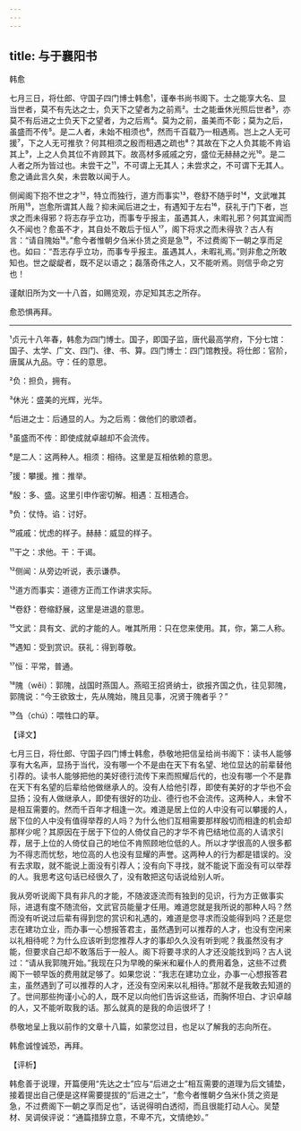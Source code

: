 ```yaml
---
---
---
```

title: 与于襄阳书
---




韩愈

七月三日，将仕郎、守国子四门博士韩愈¹，谨奉书尚书阁下。士之能享大名、显当世者，莫不有先达之士，负天下之望者为之前焉²。士之能垂休光照后世者³，亦莫不有后进之士负天下之望者，为之后焉⁴。莫为之前，虽美而不彰；莫为之后，虽盛而不传⁵。是二人者，未始不相须也⁶，然而千百载乃一相遇焉。岂上之人无可援⁷，下之人无可推欤？何其相须之殷而相遇之疏也⁸？其故在下之人负其能不肯谄其上⁹，上之人负其位不肯顾其下。故高材多戚戚之穷，盛位无赫赫之光¹⁰。是二人者之所为皆过也。未尝干之¹¹，不可谓上无其人；未尝求之，不可谓下无其人。愈之诵此言久矣，未尝敢以闻于人。

侧闻阁下抱不世之才¹²，特立而独行，道方而事实¹³，卷舒不随乎时¹⁴，文武唯其所用¹⁵，岂愈所谓其人哉？抑未闻后进之士，有遇知于左右¹⁶，获礼于门下者，岂求之而未得邪？将志存乎立功，而事专乎报主，虽遇其人，未暇礼邪？何其宜闻而久不闻也？愈虽不才，其自处不敢后于恒人¹⁷，阁下将求之而未得欤？古人有言：“请自隗始¹⁸。”愈今者惟朝夕刍米仆赁之资是急¹⁹，不过费阁下一朝之享而足也。如曰：“吾志存乎立功，而事专乎报主。虽遇其人，未暇礼焉。”则非愈之所敢知也。世之龊龊者，既不足以语之；磊落奇伟之人，又不能听焉。则信乎命之穷也！

谨献旧所为文一十八首，如赐览观，亦足知其志之所存。

愈恐惧再拜。



***



¹贞元十八年春，韩愈为四门博士。国子，即国子监，唐代最高学府，下分七馆：国子、太学、广文、四门、律、书、算。四门博士：四门馆教授。将仕郎：官阶，唐属从九品。守：任的意思。

²负：担负，拥有。

³休光：盛美的光辉，光华。

⁴后进之士：后通显的人。为之后焉：做他们的歌颂者。

⁵虽盛而不传：即使成就卓越却不会流传。

⁶是二人：这两种人。相须：相待。这里是互相依赖的意思。

⁷援：攀援。推：推举。

⁸殷：多、盛。这里引申作密切解。相遇：互相遇合。

⁹负：仗恃。谄：讨好。

¹⁰戚戚：忧虑的样子。赫赫：威显的样子。

¹¹干之：求他。干：干谒。

¹²侧闻：从旁边听说，表示谦恭。

¹³道方而事实：道德方正而工作讲求实际。

¹⁴卷舒：卷缩舒展，这里是进退的意思。

¹⁵文武：具有文、武的才能的人。唯其所用：只在您来使用。其，你，第二人称。

¹⁶遇知：受到赏识。获礼：得到尊敬。

¹⁷恒：平常，普通。

¹⁸隗（wěi）：郭隗，战国时燕国人。燕昭王招贤纳士，欲报齐国之仇，往见郭隗，郭隗说：“今王欲致士，先从隗始，隗且见事，况贤于隗者乎？”

¹⁹刍（chú）：喂牲口的草。

【译文】

七月三日，将仕郎、守国子四门博士韩愈，恭敬地把信呈给尚书阁下：读书人能够享有大名声，显扬于当代，没有哪一个不是由在天下有名望、地位显达的前辈替他引荐的。读书人能够把他的美好德行流传下来而照耀后代的，也没有哪一个不是靠在天下有名望的后辈给他做继承人的。没有人给他引荐，即使有美好的才华也不会显扬；没有人做继承人，即使有很好的功业、德行也不会流传。这两种人，未曾不是相互需要的。然而千百年才相逢一次。难道是居上位的人中没有可以攀援的人，居下位的人中没有值得举荐的人吗？为什么他们互相需要那样殷切而相逢的机会却那样少呢？其原因在于居于下位的人倚仗自己的才华不肯巴结地位高的人请求引荐，居于上位的人倚仗自己的地位不肯照顾地位低的人。所以才学很高的人很多都为不得志而忧愁，地位高的人也没有显耀的声誉。这两种人的行为都是错误的。没有去求取，就不能说上面没有引荐人；没有向下寻找，就不能说下面没有可以举荐的人。我思考这句话已经很久了，没有敢把这句话说给别人听。

我从旁听说阁下具有非凡的才能，不随波逐流而有独到的见识，行为方正做事实际，进退有度不随流俗，文武官员能量才任用。难道您就是我所说的那种人吗？然而没有听说过后辈有得到您的赏识和礼遇的，难道是您寻求而没能得到吗？还是您志在建功立业，而办事一心想报答君主，虽然遇到可以推荐的人才，也没有空闲来以礼相待呢？为什么应该听到您推荐人才的事却久久没有听到呢？我虽然没有才能，但要求自己却不敢落后于一般人。阁下将要寻求的人才还没能找到吗？古人说过：“请从我郭隗开始。”我现在只为早晚的柴米和雇仆人的费用着急，这些不过费阁下一顿早饭的费用就足够了。如果您说：“我志在建功立业，办事一心想报答君主，虽然遇到了可以推荐的人才，还没有空闲来以礼相待。”那就不是我敢去知道的了。世间那些拘谨小心的人，既不足以向他们告诉这些话，而胸怀坦白、才识卓越的人，又不能听取我的话。那么就真的是我的命运很坏了！

恭敬地呈上我以前作的文章十八篇，如蒙您过目，也足以了解我的志向所在。

韩愈诚惶诚恐，再拜。

【评析】

韩愈善于说理，开篇便用“先达之士”应与“后进之士”相互需要的道理为后文铺垫，接着提出自己便是这样需要提拔的“后进之士”，“愈今者惟朝夕刍米仆赁之资是急，不过费阁下一朝之享而足也”，话说得明白透彻，而且很能打动人心。吴楚材、吴调侯评说：“通篇措辞立意，不卑不亢，文情绝妙。”